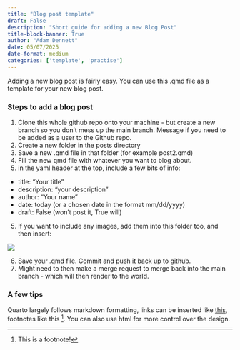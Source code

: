 ```yaml
---
title: "Blog post template"
draft: False
description: "Short guide for adding a new Blog Post"
title-block-banner: True
author: "Adam Dennett"
date: 05/07/2025
date-format: medium
categories: ['template', 'practise']
---
```


Adding a new blog post is fairly easy. You can use this .qmd file as a template for your new blog post.

### Steps to add a blog post

1.  Clone this whole github repo onto your machine - but create a new branch so you don't mess up the main branch. Message if you need to be added as a user to the Github repo. 
2.  Create a new folder in the posts directory
3.  Save a new .qmd file in that folder (for example post2.qmd)
4.  Fill the new qmd file with whatever you want to blog about.
5.  in the yaml header at the top, include a few bits of info:
* title: "Your title" 
* description: "your description" 
* author: "Your name" 
* date: today (or a chosen date in the format mm/dd/yyyy)
* draft: False (won't post it, True will) 

5.  If you want to include any images, add them into this folder too, and then insert:

![](sonic.png)

6.  Save your .qmd file. Commit and push it back up to github.
7.  Might need to then make a merge request to merge back into the main branch - which will then render to the world.

### A few tips 

Quarto largely follows markdown formatting, links can be inserted like [this](https://www.youtube.com/watch?v=dQw4w9WgXcQ), footnotes like this [^1]. You can also use html for more control over the design. 


[^1]: This is a footnote!